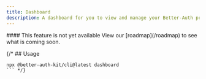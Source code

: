 ```yaml
---
title: Dashboard
description: A dashboard for you to view and manage your Better-Auth project with just a CLI command.
---
```


<GithubButton url="https://github.com/ping-maxwell/better-auth-kit/tree/main/packages/cli" />
<NpmButton url="https://www.npmjs.com/package/@better-auth-kit/cli" />


<Callout type="warn">
  #### This feature is not yet available
  View our [roadmap](/roadmap) to see what is coming soon.
</Callout>


{/* ## Usage

```package-install
npx @better-auth-kit/cli@latest dashboard
``` */}

